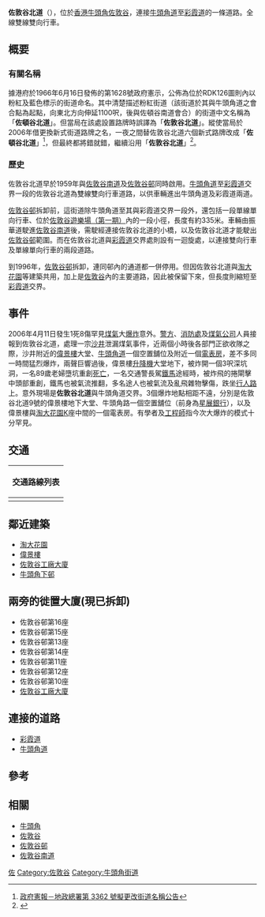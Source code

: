 {{Infobox Hong Kong Road
| 中文街道名稱    =  佐敦谷北道
| 英文街道名稱    =  Jordan Valley North Road
| 圖片    =  File:Jordan_Valley_North_Road.JPG
| 圖片說明    =  佐敦谷北道近[[牛頭角巴士總站|牛頭角巴士總站]]
| 路段總長度    =  0.15
| length_notes = （昔：1100呎）
| 行車線數量    =  雙線雙程
| 所在地區    =  [[牛頭角|牛頭角]][[佐敦谷|佐敦谷]]
| 起點    =   [[牛頭角道|牛頭角道]]
| 終點    =   '''昔'''：佐敦谷北道與[[佐敦谷南道|佐敦谷南道]]交界 <br />'''現'''：佐敦谷北道與[[彩霞道|彩霞道]]交界 
| 道路命名日期    =  1966年6月16日
| 命名文件    =  1966年6月第1628號[[香港政府憲報|政府憲示]]
| 道路動工日期    =  1956年
| 道路興建計劃    =  佐敦谷徙置大廈發展計劃
| 道路舊名資料    =  1966年～2006年期間<br/> 佐頓谷北道<br/> (Jordan Valley North Road)<br/>(只曾於2006年於佐敦谷北道出現) 
| 通車日期    =  1960年
}}

'''佐敦谷北道'''（{{lang-en|Jordan Valley North Road}}），位於[[香港|香港]][[牛頭角|牛頭角]][[佐敦谷|佐敦谷]]，連接[[牛頭角道|牛頭角道]]至[[彩霞道|彩霞道]]的一條道路。全線雙線雙向行車。

==概要==
===有關名稱===
據港府於1966年6月16日發佈的第1628號政府憲示，公佈為位於RDK126圖則內以粉紅及藍色標示的街道命名。其中清楚描述粉紅街道（該街道於其與牛頭角道之會合點為起點，向東北方向伸延1100呎，後與佐頓谷南道會合）的街道中文名稱為「'''佐頓谷北道'''」。但當局在該處設置路牌時誤譯為「'''佐敦谷北道'''」。縱使當局於2006年借更換新式街道路牌之名，一夜之間替佐敦谷北道六個新式路牌改成「'''佐頓谷北道'''」<ref>[http://www.gld.gov.hk/cgi-bin/gld/egazette/gazettefiles.cgi?lang=c&extra=&year=2006&month=05&day=26&vol=10&no=21&gn=3362&header=1&part=0&df=1&nt=gn&acurrentpage=12&agree=1&newfile=1&gaz_type=mg 政府憲報－地政總署第 3362 號擬更改街道名稱公告]</ref>，但最終都將錯就錯，繼續沿用「'''佐敦谷北道'''」<ref>{{Cite web |url=http://the-sun.on.cc/channels/news/20060622/20060622022944_0000.html |title=地政署烏龍40年靜雞雞換路牌佐敦谷突然改名擾民-太陽報網頁 |accessdate=2008-08-30 |archive-date=2016-03-05 |archive-url=https://web.archive.org/web/20160305070804/http://the-sun.on.cc/channels/news/20060622/20060622022944_0000.html |dead-url=no }}</ref>。

===歷史===
佐敦谷北道早於1959年與[[佐敦谷南道|佐敦谷南道]]及[[佐敦谷邨|佐敦谷邨]]同時啟用。[[牛頭角道|牛頭角道]]至[[彩霞道|彩霞道]]交界一段的佐敦谷北道為雙線雙向行車道路，以供車輛進出牛頭角道及彩霞道兩道。

[[佐敦谷邨|佐敦谷邨]]拆卸前，這街道除牛頭角道至其與彩霞道交界一段外，還包括一段單線單向行車、位於[[佐敦谷遊樂場|佐敦谷遊樂場（第一期）]]內的一段小徑，長度有約335米。車輛由振華道駛進[[佐敦谷南道|佐敦谷南道]]後，需駛經連接佐敦谷北道的小橋，以及佐敦谷北道才能駛出[[佐敦谷邨|佐敦谷邨]]範圍。而在佐敦谷北道與[[彩霞道|彩霞道]]交界處則設有一迴旋處，以連接雙向行車及單線單向行車的兩段道路。

到1996年，[[佐敦谷邨|佐敦谷邨]]拆卸，連同邨內的通道都一併停用。但因佐敦谷北道與[[淘大花園|淘大花園]]等建築共用，加上是[[佐敦谷|佐敦谷]]內的主要道路，因此被保留下來，但長度則縮短至[[彩霞道|彩霞道]]交界。


{{wide image|GENERAL_VIEW_JORDAN_VALLEY_93.jpg|800px|從沈雲山俯瞰佐敦谷，可見[[佐敦谷邨|佐敦谷邨]]拆卸後剩下的一片空地。（攝於1991年）<br />圖中可見仍未消失的佐敦谷南道（中下方）及佐敦谷北道下半部份（中上方）；<br />圖中[[彩霞道|彩霞道]]交界處亦可見當時設立的迴旋處，以連接雙向行車及單線單向行車的兩段佐敦谷北道。}}
==事件==
2006年4月11日發生1死8傷罕見[[煤氣|煤氣]]大[[爆炸|爆炸]]意外。[[警方|警方]]、[[消防處|消防處]]及[[香港中華煤氣|煤氣公司]]人員接報到佐敦谷北道，處理一宗[[沙井|沙井]]泄漏煤氣事件，近兩個小時後各部門正欲收隊之際，沙井附近的[[偉景樓|偉景樓]]大堂、[[牛頭角道|牛頭角道]]一個空置舖位及附近一個[[電表房|電表房]]，差不多同一時間猛烈爆炸，兩聲巨響過後，偉景樓[[升降機|升降機]]大堂地下，被炸開一個3呎深坑洞，一名89歲老婦墮坑重創[[死亡|死亡]]，一名交通警長駕[[電單車|鐵馬]]途經時，被炸飛的捲閘擊中頭部重創，鐵馬也被氣流推翻，多名途人也被氣流及亂飛雜物擊傷，跌坐[[行人路|行人路]]上。意外現場是'''佐敦谷北道'''與牛頭角道交界。3個爆炸地點相距不遠，分別是佐敦谷北道9號的偉景樓地下大堂、牛頭角路一個空置舖位（前身為[[星展銀行|星展銀行]]），以及偉景樓與[[淘大花園|淘大花園]]K座中間的一個電表房。有學者及[[工程師|工程師]]指今次大爆炸的模式十分罕見。

==交通==
{| class="mw-collapsible mw-collapsed wikitable" style="background:white; margin: 0 auto; width: auto;"  
! 交通路線列表
|-
|
{{九龍新界巴士簡單列表|2A|2X|6D|13X|14B|23M|28|28B|213X}}{{過海隧道巴士簡單列表|N121}}{{九龍專線小巴簡單列表|35|89A|89C}}
|}

==鄰近建築==
*[[淘大花園|淘大花園]]
*[[偉景樓|偉景樓]]
*[[佐敦谷工廠大廈|佐敦谷工廠大廈]]
*[[牛頭角下邨|牛頭角下邨]]

==兩旁的徙置大廈(現已拆卸)== 
*佐敦谷邨第16座
*佐敦谷邨第15座
*佐敦谷邨第13座
*佐敦谷邨第14座
*佐敦谷邨第11座
*佐敦谷邨第12座
*佐敦谷邨第10座
*[[佐敦谷工廠大廈|佐敦谷工廠大廈]]

==連接的道路==
*[[彩霞道|彩霞道]]
*[[牛頭角道|牛頭角道]]

==參考==
{{Reflist}}

==相關==
*[[牛頭角|牛頭角]]
*[[佐敦谷|佐敦谷]]
*[[佐敦谷邨|佐敦谷邨]]
*[[佐敦谷南道|佐敦谷南道]]

[[Category:牛頭角|佐]]
[[Category:佐敦谷|Category:佐敦谷]]
[[Category:牛頭角街道|Category:牛頭角街道]]